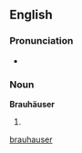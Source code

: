 ==English==

===Pronunciation===
* {{IPA|/ˈbʁauhɔyzɐ/}}

===Noun===
'''Brauhäuser'''

# {{plural of|[[Brauhaus]]|lang=German}}

[[Category:English words spelled with diacritics|brauhauser]]